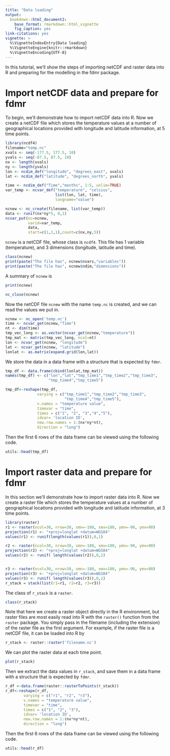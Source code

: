 ---
title: "Data loading"
output: 
  bookdown::html_document2:
    base_format: rmarkdown::html_vignette
    fig_caption: yes
link-citations: yes
vignette: >
  %\VignetteIndexEntry{Data loading}
  %\VignetteEngine{knitr::rmarkdown}
  %\VignetteEncoding{UTF-8}
---

In this tutorial, we'll show the steps of importing netCDF and raster data into R and preparing for the modelling in the fdmr package. 

# Import netCDF data and prepare for fdmr
To begin, we'll demonstrate how to import netCDF data into R. Now we create a netCDF file which stores the temperature values at a number of geographical locations provided with longitude and latitude information, at 5 time points.    

```{r createNetCDF}
library(ncdf4)
filename="temp.nc"
xvals <- seq(-177.5, 177.5, 10)
yvals <- seq(-87.5, 87.5, 10) 
nx <- length(xvals)
ny <- length(yvals)
lon <- ncdim_def("longitude", "degrees_east", xvals)
lat <- ncdim_def("latitude", "degrees_north", yvals)

time <- ncdim_def("Time","months", 1:5, unlim=TRUE)
var_temp <- ncvar_def("temperature", "celsius", 
                      list(lon, lat, time), 
                      longname="value") 

ncnew <- nc_create(filename, list(var_temp))
data <- runif(nx*ny*5, 0,1)
ncvar_put(nc=ncnew, 
          varid=var_temp,
          data,
          start=c(1,1,1),count=c(nx,ny,5))

```

`ncnew` is a netCDF file, whose class is `ncdf4`. This file has 1 variable (temperature), and 3 dimensions (longitude, latitude and time).

```{r}
class(ncnew)
print(paste("The file has", ncnew$nvars,"variables"))
print(paste("The file has", ncnew$ndim,"dimensions"))
```

A summary of `ncnew` is 
```{r}
print(ncnew)
```

```{r closenetCDF}
nc_close(ncnew)
```

Now the netCDF file `ncnew` with the name `temp.nc` is created, and we can read the values we put in.

```{r opennetCDF}
ncnew <- nc_open('temp.nc')
time <- ncvar_get(ncnew,"Time")
nt <- dim(time)
tmp_vec_long <- as.vector(ncvar_get(ncnew,"temperature"))
tmp_mat <- matrix(tmp_vec_long, ncol=nt)
lon <- ncvar_get(ncnew, "longitude")
lat <- ncvar_get(ncnew, "latitude")
lonlat <- as.matrix(expand.grid(lon,lat))

```

We store the data in a data frame with a structure that is expected by `fdmr`.

```{r storedat}
tmp_df <- data.frame(cbind(lonlat,tmp_mat))
names(tmp_df) <- c("lon","lat","tmp_time1","tmp_time2","tmp_time3",
                   "tmp_time4","tmp_time5")

tmp_df<-reshape(tmp_df, 
              varying = c("tmp_time1","tmp_time2","tmp_time3",
                          "tmp_time4","tmp_time5"), 
              v.names = "temperature value",
              timevar = "time", 
              times = c("1", "2", "3","4","5"), 
              idvar= 'location ID',
              new.row.names = 1:(nx*ny*nt),
              direction = "long")

```

Then the first 6 rows of the data frame can be viewed using the following code.

```{r headat}
utils::head(tmp_df)
```

# Import raster data and prepare for fdmr

In this section we'll demonstrate how to import raster data into R. Now we create a raster file which stores the temperature values at a number of geographical locations provided with longitude and latitude information, at 3 time points.    


```{r createRaster}
library(raster)
r1 <- raster(ncol=30, nrow=30, xmn=-180, xmx=180, ymn=-90, ymx=90)
projection(r1) <- "+proj=longlat +datum=WGS84"
values(r1) <- runif(length(values(r1)),0,1)

r2 <- raster(ncol=30, nrow=30, xmn=-180, xmx=180, ymn=-90, ymx=90)
projection(r2) <- "+proj=longlat +datum=WGS84"
values(r2) <- runif( length(values(r2)),0,1)


r3 <- raster(ncol=30, nrow=30, xmn=-180, xmx=180, ymn=-90, ymx=90)
projection(r3) <- "+proj=longlat +datum=WGS84"
values(r3) <- runif( length(values(r3)),0,1)
r_stack = stack(list(r1=r1, r2=r2, r3=r3))

```


The class of `r_stack` is a `raster`.

```{r classraster}
class(r_stack)
```

Note that here we create a raster object directly in the R environment, but raster files are most easily read into R with the `raster()` function from the `raster` package. You simply pass in the filename (including the extension) of the raster file as the first argument. For example, if the raster file is a netCDF file, it can be loaded into R by 

```{r importraster, eval=FALSE}
r_stack <- raster::raster('filename.nc')

```

We can plot the raster data at each time point.

```{r plotraster, fig.cap="Plots of the raster data at each time point.", fig.width=8, fig.height=4, fig.align='center'}

plot(r_stack)

```

Then we extract the data values in `r_stack`, and save them in a data frame with a structure that is expected by `fdmr`.

```{r storedata}
r_df <-data.frame(raster::rasterToPoints(r_stack))
r_df<-reshape(r_df, 
        varying = c("r1", "r2", "r3"), 
        v.names = "temperature value",
        timevar = "time", 
        times = c("1", "2", "3"), 
        idvar= 'location ID',
        new.row.names = 1:(nx*ny*nt),
        direction = "long")

```

Then the first 6 rows of the data frame can be viewed using the following code.

```{r headata}
utils::head(r_df)
```